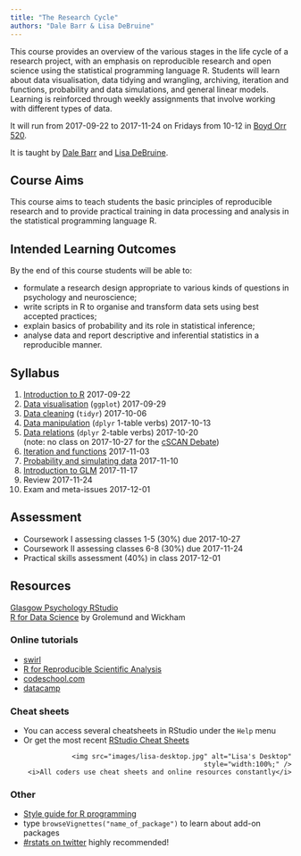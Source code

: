 ```yaml
---
title: "The Research Cycle"
authors: "Dale Barr & Lisa DeBruine"
---
```


This course provides an overview of the various stages in the life cycle of a 
research project, with an emphasis on reproducible research and open science 
using the statistical programming language R.  Students will learn about data 
visualisation, data tidying and wrangling, archiving, iteration and functions, 
probability and data simulations, and general linear models. Learning is 
reinforced through weekly assignments that involve working with different types 
of data.

It will run from 2017-09-22 to 2017-11-24 on Fridays from 10-12 in 
[Boyd Orr 520](https://www.google.com/maps/d/viewer?mid=1Zdd1zxeex09Awbz3t1Mm4KEvxKI&hl=en&ll=55.87327%2C-4.292779&z=17).

It is taught by [Dale Barr](http://talklab.psy.gla.ac.uk/) and [Lisa DeBruine](http://facelab.org/debruine).


## Course Aims

This course aims to teach students the basic principles of reproducible research 
and to provide practical training in data processing and analysis in the 
statistical programming language R.


## Intended Learning Outcomes

By the end of this course students will be able to:

* formulate a research design appropriate to various kinds of questions in psychology and neuroscience;
* write scripts in R to organise and transform data sets using best accepted practices;
* explain basics of probability and its role in statistical inference;
* analyse data and report descriptive and inferential statistics in a reproducible manner.


## Syllabus

1. [Introduction to R](01_intro.html) 2017-09-22
2. [Data visualisation](02_ggplot.html) (`ggplot`) 2017-09-29
3. [Data cleaning](03_tidyr.html) (`tidyr`) 2017-10-06
4. [Data manipulation](04_dplyr.html) (`dplyr` 1-table verbs) 2017-10-13
5. [Data relations](05_joins.html) (`dplyr` 2-table verbs) 2017-10-20  
    (note: no class on 2017-10-27 for the [cSCAN Debate](http://tinyurl.com/cSCAN2017))
6. [Iteration and functions](06_functions.html) 2017-11-03
7. [Probability and simulating data](07_simulation.html) 2017-11-10
8. [Introduction to GLM](08_glm.html) 2017-11-17
9. Review 2017-11-24
10. Exam and meta-issues 2017-12-01


## Assessment

* Coursework I assessing classes 1-5 (30%) due 2017-10-27
* Coursework II assessing classes 6-8 (30%) due 2017-11-24
* Practical skills assessment (40%) in class 2017-12-01


## Resources

<a href="http://rstudio1.psy.gla.ac.uk" target="_blank">Glasgow Psychology RStudio</a>  
[R for Data Science](http://r4ds.had.co.nz) by Grolemund and Wickham

### Online tutorials

- [swirl](http://swirlstats.com)
- [R for Reproducible Scientific Analysis](http://swcarpentry.github.io/r-novice-gapminder/)
- [codeschool.com](http://tryr.codeschool.com)
- [datacamp](https://www.datacamp.com/courses/free-introduction-to-r)

### Cheat sheets

- You can access several cheatsheets in RStudio under the `Help` menu
- Or get the most recent [RStudio Cheat Sheets](https://www.rstudio.com/resources/cheatsheets/) 
    <div style="width: 500px; max-width: 100%; text-align: right;">
      <img src="images/lisa-desktop.jpg" alt="Lisa's Desktop" style="width:100%;" />
      <i>All coders use cheat sheets and online resources constantly</i>
    </div>

### Other

- [Style guide for R programming](http://style.tidyverse.org)
- type `browseVignettes("name_of_package")` to learn about add-on packages 
- [#rstats on twitter](https://twitter.com/search?q=%2523rstats) highly recommended!
